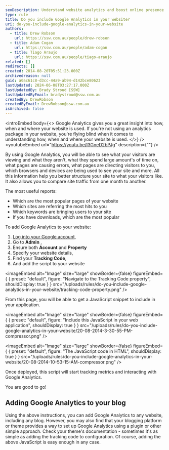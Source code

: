 ```yaml
---
seoDescription: Understand website analytics and boost online presence with Google Analytics.
type: rule
title: Do you include Google Analytics in your website?
uri: do-you-include-google-analytics-in-your-website
authors:
  - title: Drew Robson
    url: https://ssw.com.au/people/drew-robson
  - title: Adam Cogan
    url: https://ssw.com.au/people/adam-cogan
  - title: Tiago Araujo
    url: https://ssw.com.au/people/tiago-araujo
related: []
redirects: []
created: 2014-08-20T05:51:23.000Z
archivedreason: null
guid: a0ac61c8-d3cc-44a9-ab94-d142bce80623
lastUpdated: 2024-06-08T03:27:17.000Z
lastUpdatedBy: Brady Stroud [SSW]
lastUpdatedByEmail: bradystroud@ssw.com.au
createdBy: DrewRobson
createdByEmail: DrewRobson@ssw.com.au
isArchived: false
---
```


<introEmbed
  body={<>
Google Analytics gives you a great insight into how, when and where your website is used. If you're not using an analytics package in your website, you're flying blind when it comes to understanding how, when and where your website is used.
  </>}
/>
<youtubeEmbed url="https://youtu.be/I3GneD2bPJg" description={""} />

By using Google Analytics, you will be able to see what your visitors are viewing and what they aren't, what they spend large amount's of time on, what pages are causing errors, what pages are directing visitors to you, which browsers and devices are being used to see your site and more. All this information help you better structure your site to what your visitors like. It also allows you to compare site traffic from one month to another.

The most useful reports:

- Which are the most popular pages of your website
- Which sites are referring the most hits to you
- Which keywords are bringing users to your site
- If you have downloads, which are the most popular

To add Google Analytics to your website:

1. [Log into your Google account](https://www.google.com/analytics),
2. Go to **Admin** ,
3. Ensure both **Account** and **Property**
4. Specify your website details,
5. Find your **Tracking Code**,
6. And add the script to your website


<imageEmbed
  alt="Image"
  size="large"
  showBorder={false}
  figureEmbed={ {
    preset: "default",
    figure: "Navigate to the Tracking Code property",
    shouldDisplay: true
  } }
  src="/uploads/rules/do-you-include-google-analytics-in-your-website/tracking-code-property.png"
/>

From this page, you will be able to get a JavaScript snippet to include in your application.


<imageEmbed
  alt="Image"
  size="large"
  showBorder={false}
  figureEmbed={ {
    preset: "default",
    figure: "Include this JavaScript in your web application",
    shouldDisplay: true
  } }
  src="/uploads/rules/do-you-include-google-analytics-in-your-website/20-08-2014-3-30-55-PM-compressor.png"
/>


<imageEmbed
  alt="Image"
  size="large"
  showBorder={false}
  figureEmbed={ {
    preset: "default",
    figure: "The JavaScript code in HTML",
    shouldDisplay: true
  } }
  src="/uploads/rules/do-you-include-google-analytics-in-your-website/20-08-2014-10-53-15-AM-compressor.png"
/>

Once deployed, this script will start tracking metrics and interacting with Google Analytics.

You are good to go!

## Adding Google Analytics to your blog

Using the above instructions, you can add Google Analytics to any website, including any blog. However, you may also find that your blogging platform or theme provides a way to set up Google Analytics using a plugin or other simple approach. Check your theme's documentation - sometimes it's as simple as adding the tracking code to configuration. Of course, adding the above JavaScript is easy enough in any case.
